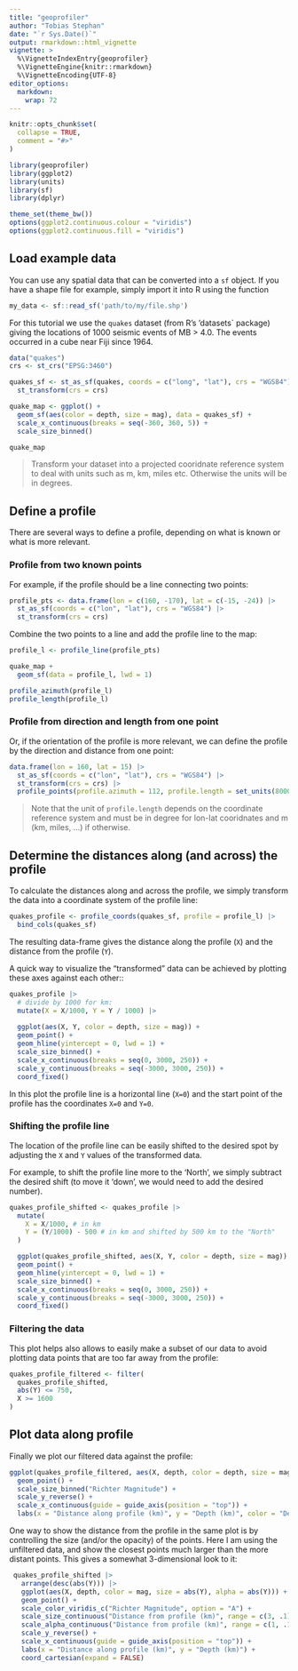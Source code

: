 ```yaml
---
title: "geoprofiler"
author: "Tobias Stephan"
date: "`r Sys.Date()`"
output: rmarkdown::html_vignette
vignette: >
  %\VignetteIndexEntry{geoprofiler}
  %\VignetteEngine{knitr::rmarkdown}
  %\VignetteEncoding{UTF-8}
editor_options: 
  markdown: 
    wrap: 72
---
```


```r
knitr::opts_chunk$set(
  collapse = TRUE,
  comment = "#>"
)
```

```r
library(geoprofiler)
library(ggplot2)
library(units)
library(sf)
library(dplyr)

theme_set(theme_bw())
options(ggplot2.continuous.colour = "viridis")
options(ggplot2.continuous.fill = "viridis")
```

## Load example data

You can use any spatial data that can be converted into a `sf` object.
If you have a shape file for example, simply import it into R using the function 
```r
my_data <- sf::read_sf('path/to/my/file.shp')
```


For this tutorial we use the `quakes` dataset (from R's 'datasets` package) 
giving the locations of 1000 
seismic events of MB > 4.0. The events occurred in a cube near Fiji since 1964.
```r
data("quakes")
crs <- st_crs("EPSG:3460")

quakes_sf <- st_as_sf(quakes, coords = c("long", "lat"), crs = "WGS84") |>
  st_transform(crs = crs) 

quake_map <- ggplot() +
  geom_sf(aes(color = depth, size = mag), data = quakes_sf) +
  scale_x_continuous(breaks = seq(-360, 360, 5)) +
  scale_size_binned() 

quake_map
```
> Transform your dataset into a projected cooridnate reference system to deal 
with units such as m, km, miles etc. Otherwise the units will be in degrees.


## Define a profile

There are several ways to define a profile, depending on what is known or what 
is more relevant.

### Profile from two known points
For example, if the profile should be a line connecting two points:
```r
profile_pts <- data.frame(lon = c(160, -170), lat = c(-15, -24)) |>
  st_as_sf(coords = c("lon", "lat"), crs = "WGS84") |>
  st_transform(crs = crs)
```

Combine the two points to a line and add the profile line to the map:

```r
profile_l <- profile_line(profile_pts)

quake_map +
  geom_sf(data = profile_l, lwd = 1)
```


```r
profile_azimuth(profile_l)
profile_length(profile_l)
```


### Profile from direction and length from one point

Or, if the orientation of the profile is more relevant, we can define the 
profile by the direction and distance from one point: 

```r
data.frame(lon = 160, lat = 15) |>
  st_as_sf(coords = c("lon", "lat"), crs = "WGS84") |>
  st_transform(crs = crs) |>
  profile_points(profile.azimuth = 112, profile.length = set_units(8000, km))
```
> Note that the unit of `profile.length` depends on the coordinate reference 
system and must be in degree for lon-lat cooridnates and m (km, miles, ...) if 
otherwise.


## Determine the distances along (and across) the profile

To calculate the distances along and across the profile, we simply transform the 
data into a coordinate system of the profile line:
```r
quakes_profile <- profile_coords(quakes_sf, profile = profile_l) |>
  bind_cols(quakes_sf)
```

The resulting data-frame gives the distance along the profile (`X`) and the 
distance from the profile (`Y`). 



A quick way to visualize the "transformed" data can be achieved by plotting 
these axes against each other::

```r
quakes_profile |>
  # divide by 1000 for km:
  mutate(X = X/1000, Y = Y / 1000) |> 
  
  ggplot(aes(X, Y, color = depth, size = mag)) + 
  geom_point() +
  geom_hline(yintercept = 0, lwd = 1) +
  scale_size_binned() +
  scale_x_continuous(breaks = seq(0, 3000, 250)) +
  scale_y_continuous(breaks = seq(-3000, 3000, 250)) +
  coord_fixed()
```
In this plot the profile line is a horizontal line (`X=0`) and the start point 
of the profile has the coordinates `X=0` and `Y=0`.

### Shifting the profile line

The location of the profile line can be easily shifted to the desired spot by 
adjusting the `X` and `Y` values of the transformed data.

For example, to shift the profile line more to the 'North', we simply subtract 
the desired shift (to move it 'down', we would need to add the desired number).

```r
quakes_profile_shifted <- quakes_profile |> 
  mutate(
    X = X/1000, # in km
    Y = (Y/1000) - 500 # in km and shifted by 500 km to the "North"
  ) 

  ggplot(quakes_profile_shifted, aes(X, Y, color = depth, size = mag)) +
  geom_point() +
  geom_hline(yintercept = 0, lwd = 1) +
  scale_size_binned() +
  scale_x_continuous(breaks = seq(0, 3000, 250)) +
  scale_y_continuous(breaks = seq(-3000, 3000, 250)) +
  coord_fixed()
```

### Filtering the data
This plot helps also allows to easily make a subset of our data to avoid 
plotting data points that are too far away from the profile:

```r
quakes_profile_filtered <- filter(
  quakes_profile_shifted,
  abs(Y) <= 750,
  X >= 1600 
)
```


## Plot data along profile

Finally we plot our filtered data against the profile:

```r
ggplot(quakes_profile_filtered, aes(X, depth, color = depth, size = mag)) +
  geom_point() +
  scale_size_binned("Richter Magnitude") +
  scale_y_reverse() +
  scale_x_continuous(guide = guide_axis(position = "top")) +
  labs(x = "Distance along profile (km)", y = "Depth (km)", color = "Depth (km)")
```

One way to show the distance from the profile in the same plot is by 
controlling the size (and/or the opacity) of the points.
Here I am using the unfiltered data, and show the closest points much larger 
than the more distant points.
This gives a somewhat 3-dimensional look to it:

```r
 quakes_profile_shifted |>
   arrange(desc(abs(Y))) |>
   ggplot(aes(X, depth, color = mag, size = abs(Y), alpha = abs(Y))) +
   geom_point() +
   scale_color_viridis_c("Richter Magnitude", option = "A") +
   scale_size_continuous("Distance from profile (km)", range = c(3, .1)) +
   scale_alpha_continuous("Distance from profile (km)", range = c(1, .1)) +
   scale_y_reverse() +
   scale_x_continuous(guide = guide_axis(position = "top")) +
   labs(x = "Distance along profile (km)", y = "Depth (km)") +
   coord_cartesian(expand = FALSE)
```
